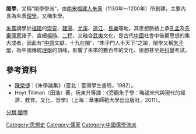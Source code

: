'''閩學'''，又稱“閩學學派”，由[[南宋|南宋]][[福建人|福建人]][[朱熹|朱熹]]（1130年～1200年）所創建，主要內含為朱熹[[理學|理學]]，又稱朱學。

[[朱熹|朱熹]]講學於[[福建|福建]]的[[崇安|崇安]]、[[建陽|建陽]]、[[尤溪|尤溪]]、[[連江|連江]]、[[長樂|長樂]]等地，其思想脈絡上承[[孔孟|孔孟]]及[[先秦|先秦]][[儒家|儒家]]諸子，直續[[楊時_(宋朝)|楊時]]、[[二程|二程]]，又融合[[武夷|武夷]]文化，是古代[[中國|中國]]社會中後期思想的集大成者，因此有“[[中原|中原]]文獻，十九在閩”、“朱子門人半天下”之說，閩學又稱[[朱子學|朱子學]]，為中國傳統[[理學|理學]]的頂峰，影響了未來的數百年的文化、思想甚至是[[科舉|科舉]]考試。

==參考資料==
*[[陳榮捷|陳榮捷]]：《朱學論集》（臺北：臺灣學生書局，1982）。
*Hoyt Tillman（田浩）著，阮東升等譯：《旁觀朱子學：略論宋代與現代的經濟、教育、文化、哲學》（上海：華東師範大學出出版社，2011）。

[[Category:思想史|Category:思想史]]
[[Category:儒家|Category:儒家]]
[[Category:中國儒學流派|Category:中國儒學流派]]
[[分類:閩學|分類:閩學]]
